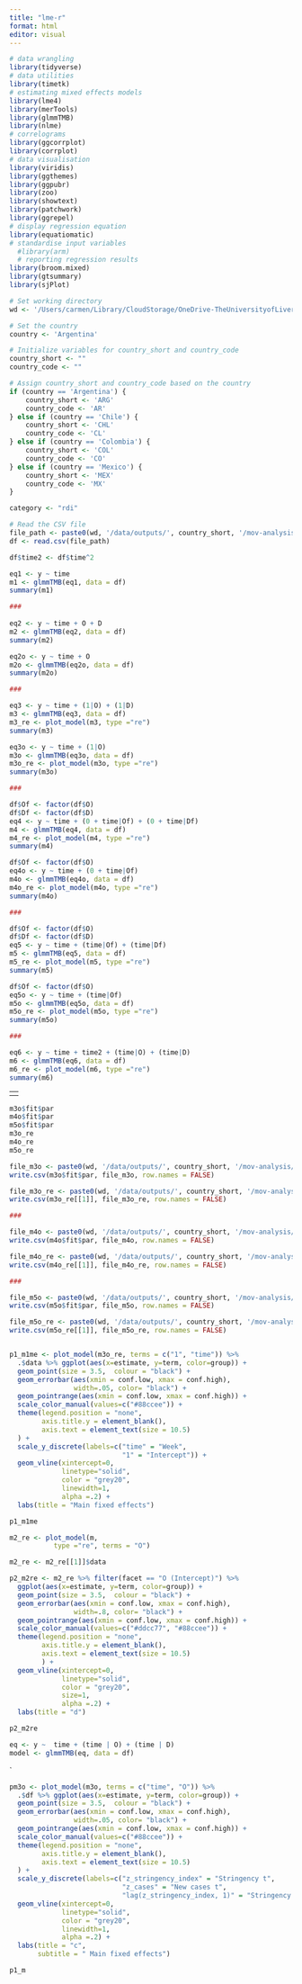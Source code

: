 ```yaml
---
title: "lme-r"
format: html
editor: visual
---
```


```r
# data wrangling
library(tidyverse)
# data utilities
library(timetk)
# estimating mixed effects models
library(lme4)
library(merTools)
library(glmmTMB)
library(nlme)
# correlograms
library(ggcorrplot)
library(corrplot)
# data visualisation
library(viridis)
library(ggthemes)
library(ggpubr)
library(zoo)
library(showtext)
library(patchwork)
library(ggrepel)
# display regression equation
library(equatiomatic)
# standardise input variables
  #library(arm)
  # reporting regression results
library(broom.mixed)
library(gtsummary)
library(sjPlot)
```

```r
# Set working directory
wd <- '/Users/carmen/Library/CloudStorage/OneDrive-TheUniversityofLiverpool/research/RECAST/latin-mobility-covid-local-files'

# Set the country
country <- 'Argentina'

# Initialize variables for country_short and country_code
country_short <- ""
country_code <- ""

# Assign country_short and country_code based on the country
if (country == 'Argentina') {
    country_short <- 'ARG'
    country_code <- 'AR'
} else if (country == 'Chile') {
    country_short <- 'CHL'
    country_code <- 'CL'
} else if (country == 'Colombia') {
    country_short <- 'COL'
    country_code <- 'CO'
} else if (country == 'Mexico') {
    country_short <- 'MEX'
    country_code <- 'MX'
}
```

```r
category <- "rdi"
```

```r
# Read the CSV file
file_path <- paste0(wd, '/data/outputs/', country_short, '/mov-analysis/by-', category, '/data_trend.csv')
df <- read.csv(file_path)

df$time2 <- df$time^2
```

```r

eq1 <- y ~ time
m1 <- glmmTMB(eq1, data = df)
summary(m1)

###
  
eq2 <- y ~ time + O + D
m2 <- glmmTMB(eq2, data = df)
summary(m2)

eq2o <- y ~ time + O
m2o <- glmmTMB(eq2o, data = df)
summary(m2o)

###

eq3 <- y ~ time + (1|O) + (1|D)
m3 <- glmmTMB(eq3, data = df)
m3_re <- plot_model(m3, type ="re")
summary(m3)

eq3o <- y ~ time + (1|O)
m3o <- glmmTMB(eq3o, data = df)
m3o_re <- plot_model(m3o, type ="re")
summary(m3o)

###

df$Of <- factor(df$O)
df$Df <- factor(df$D)
eq4 <- y ~ time + (0 + time|Of) + (0 + time|Df)
m4 <- glmmTMB(eq4, data = df)
m4_re <- plot_model(m4, type ="re")
summary(m4)

df$Of <- factor(df$O)
eq4o <- y ~ time + (0 + time|Of) 
m4o <- glmmTMB(eq4o, data = df)
m4o_re <- plot_model(m4o, type ="re")
summary(m4o)

###

df$Of <- factor(df$O)
df$Df <- factor(df$D)
eq5 <- y ~ time + (time|Of) + (time|Df)
m5 <- glmmTMB(eq5, data = df)
m5_re <- plot_model(m5, type ="re")
summary(m5)

df$Of <- factor(df$O)
eq5o <- y ~ time + (time|Of) 
m5o <- glmmTMB(eq5o, data = df)
m5o_re <- plot_model(m5o, type ="re")
summary(m5o)

###

eq6 <- y ~ time + time2 + (time|O) + (time|D)
m6 <- glmmTMB(eq6, data = df)
m6_re <- plot_model(m6, type ="re")
summary(m6)

```

|     |
|-----|
|     |

```r
m3o$fit$par
m4o$fit$par
m5o$fit$par
m3o_re
m4o_re
m5o_re
```


```r

file_m3o <- paste0(wd, '/data/outputs/', country_short, '/mov-analysis/by-', category, '/data_trend_param_m3o.csv')
write.csv(m3o$fit$par, file_m3o, row.names = FALSE)

file_m3o_re <- paste0(wd, '/data/outputs/', country_short, '/mov-analysis/by-', category, '/data_trend_param_m3o_re.csv')
write.csv(m3o_re[[1]], file_m3o_re, row.names = FALSE)

###

file_m4o <- paste0(wd, '/data/outputs/', country_short, '/mov-analysis/by-', category, '/data_trend_param_m4o.csv')
write.csv(m4o$fit$par, file_m4o, row.names = FALSE)

file_m4o_re <- paste0(wd, '/data/outputs/', country_short, '/mov-analysis/by-', category, '/data_trend_param_m4o_re.csv')
write.csv(m4o_re[[1]], file_m4o_re, row.names = FALSE)

###

file_m5o <- paste0(wd, '/data/outputs/', country_short, '/mov-analysis/by-', category, '/data_trend_param_m5o.csv')
write.csv(m5o$fit$par, file_m5o, row.names = FALSE)

file_m5o_re <- paste0(wd, '/data/outputs/', country_short, '/mov-analysis/by-', category, '/data_trend_param_m5o_re.csv')
write.csv(m5o_re[[1]], file_m5o_re, row.names = FALSE)



```







```r
p1_m1me <- plot_model(m3o_re, terms = c("1", "time")) %>% 
  .$data %>% ggplot(aes(x=estimate, y=term, color=group)) +
  geom_point(size = 3.5,  colour = "black") +
  geom_errorbar(aes(xmin = conf.low, xmax = conf.high), 
                width=.05, color= "black") +
  geom_pointrange(aes(xmin = conf.low, xmax = conf.high)) +
  scale_color_manual(values=c("#88ccee")) +
  theme(legend.position = "none",
        axis.title.y = element_blank(),
        axis.text = element_text(size = 10.5)
  ) +
  scale_y_discrete(labels=c("time" = "Week", 
                            "1" = "Intercept")) +
  geom_vline(xintercept=0, 
             linetype="solid", 
             color = "grey20",
             linewidth=1,
             alpha =.2) +
  labs(title = "Main fixed effects")

p1_m1me
```

```r
m2_re <- plot_model(m,
           type ="re", terms = "O")

m2_re <- m2_re[[1]]$data

p2_m2re <- m2_re %>% filter(facet == "O (Intercept)") %>% 
  ggplot(aes(x=estimate, y=term, color=group)) +
  geom_point(size = 3.5,  colour = "black") +
  geom_errorbar(aes(xmin = conf.low, xmax = conf.high), 
                width=.8, color= "black") +
  geom_pointrange(aes(xmin = conf.low, xmax = conf.high)) +
  scale_color_manual(values=c("#ddcc77", "#88ccee")) +
  theme(legend.position = "none",
        axis.title.y = element_blank(),
        axis.text = element_text(size = 10.5)
        ) +
  geom_vline(xintercept=0, 
             linetype="solid", 
             color = "grey20",
             size=1,
             alpha =.2) +
  labs(title = "d")

p2_m2re
```

```r
eq <- y ~  time + (time | O) + (time | D)
model <- glmmTMB(eq, data = df)
```
`

```r
pm3o <- plot_model(m3o, terms = c("time", "O")) %>% 
  .$df %>% ggplot(aes(x=estimate, y=term, color=group)) +
  geom_point(size = 3.5,  colour = "black") +
  geom_errorbar(aes(xmin = conf.low, xmax = conf.high), 
                width=.05, color= "black") +
  geom_pointrange(aes(xmin = conf.low, xmax = conf.high)) +
  scale_color_manual(values=c("#88ccee")) +
  theme(legend.position = "none",
        axis.title.y = element_blank(),
        axis.text = element_text(size = 10.5)
  ) +
  scale_y_discrete(labels=c("z_stringency_index" = "Stringency t", 
                            "z_cases" = "New cases t",
                            "lag(z_stringency_index, 1)" = "Stringency t-1")) +
  geom_vline(xintercept=0, 
             linetype="solid", 
             color = "grey20",
             linewidth=1,
             alpha =.2) +
  labs(title = "c",
       subtitle = " Main fixed effects")

p1_m
```
